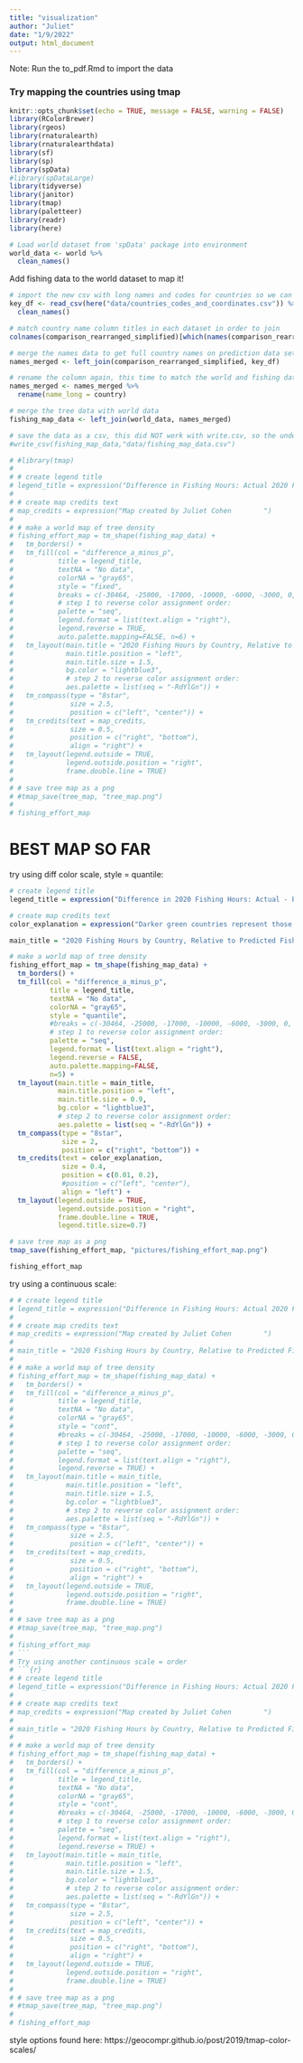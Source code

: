 ```yaml
---
title: "visualization"
author: "Juliet"
date: "1/9/2022"
output: html_document
---
```


Note: Run the to_pdf.Rmd to import the data

### Try mapping the countries using tmap

```r
knitr::opts_chunk$set(echo = TRUE, message = FALSE, warning = FALSE)
library(RColorBrewer)
library(rgeos)
library(rnaturalearth)
library(rnaturalearthdata)
library(sf)
library(sp)
library(spData)
#library(spDataLarge)
library(tidyverse)
library(janitor)
library(tmap)
library(paletteer)
library(readr)
library(here)
```

```r
# Load world dataset from 'spData' package into environment
world_data <- world %>% 
  clean_names()
```

Add fishing data to the world dataset to map it!

```r
# import the new csv with long names and codes for countries so we can do a join later
key_df <- read_csv(here("data/countries_codes_and_coordinates.csv")) %>% 
  clean_names()
```

```r
# match country name column titles in each dataset in order to join
colnames(comparison_rearranged_simplified)[which(names(comparison_rearranged_simplified) == "flag_gfw")] <- "alpha_3_code"

# merge the names data to get full country names on prediction data set before combining fishing predictions with world data
names_merged <- left_join(comparison_rearranged_simplified, key_df)

# rename the column again, this time to match the world and fishing data to map
names_merged <- names_merged %>% 
  rename(name_long = country)

# merge the tree data with world data
fishing_map_data <- left_join(world_data, names_merged)

# save the data as a csv, this did NOT work with write.csv, so the underscore is important
#write_csv(fishing_map_data,"data/fishing_map_data.csv")

```

```r
# #library(tmap)
# 
# # create legend title
# legend_title = expression("Difference in Fishing Hours: Actual 2020 Fishing Hours - Predicted 2020 Fishing Hours")
# 
# # create map credits text
# map_credits = expression("Map created by Juliet Cohen        ")
# 
# # make a world map of tree density
# fishing_effort_map = tm_shape(fishing_map_data) + 
#   tm_borders() + 
#   tm_fill(col = "difference_a_minus_p", 
#           title = legend_title,
#           textNA = "No data",
#           colorNA = "gray65",
#           style = "fixed",
#           breaks = c(-30464, -25000, -17000, -10000, -6000, -3000, 0, 500, 1958),
#           # step 1 to reverse color assignment order:
#           palette = "seq",
#           legend.format = list(text.align = "right"),
#           legend.reverse = TRUE,
#           auto.palette.mapping=FALSE, n=6) +
#   tm_layout(main.title = "2020 Fishing Hours by Country, Relative to Predicted Fishing Hours Based on Historical Trend", 
#             main.title.position = "left",
#             main.title.size = 1.5,
#             bg.color = "lightblue3",
#             # step 2 to reverse color assignment order:
#             aes.palette = list(seq = "-RdYlGn")) +
#   tm_compass(type = "8star",
#              size = 2.5,
#              position = c("left", "center")) +
#   tm_credits(text = map_credits,
#              size = 0.5,
#              position = c("right", "bottom"),
#              align = "right") +
#   tm_layout(legend.outside = TRUE,
#             legend.outside.position = "right",
#             frame.double.line = TRUE)
# 
# # save tree map as a png
# #tmap_save(tree_map, "tree_map.png")
# 
# fishing_effort_map
```

# BEST MAP SO FAR
try using diff color scale, style = quantile:
```r
# create legend title
legend_title = expression("Difference in 2020 Fishing Hours: Actual - Predicted")

# create map credits text
color_explanation = expression("Darker green countries represent those that\n reduced their fishing hours during the 2020\n Covid-19 pandemic, and lighter countries\n represent those that increased their fishing\n hours during the 2020 Covid-19 pandemic.")

main_title = "2020 Fishing Hours by Country, Relative to Predicted Fishing Hours Based on Historical Trend"

# make a world map of tree density
fishing_effort_map = tm_shape(fishing_map_data) + 
  tm_borders() + 
  tm_fill(col = "difference_a_minus_p", 
          title = legend_title,
          textNA = "No data",
          colorNA = "gray65",
          style = "quantile",
          #breaks = c(-30464, -25000, -17000, -10000, -6000, -3000, 0, 500, 1958),
          # step 1 to reverse color assignment order:
          palette = "seq",
          legend.format = list(text.align = "right"),
          legend.reverse = FALSE,
          auto.palette.mapping=FALSE,
          n=5) +
  tm_layout(main.title = main_title, 
            main.title.position = "left",
            main.title.size = 0.9,
            bg.color = "lightblue3",
            # step 2 to reverse color assignment order:
            aes.palette = list(seq = "-RdYlGn")) +
  tm_compass(type = "8star",
             size = 2,
             position = c("right", "bottom")) +
  tm_credits(text = color_explanation,
             size = 0.4,
             position = c(0.01, 0.2),
             #position = c("left", "center"),
             align = "left") +
  tm_layout(legend.outside = TRUE,
            legend.outside.position = "right",
            frame.double.line = TRUE,
            legend.title.size=0.7)

# save tree map as a png
tmap_save(fishing_effort_map, "pictures/fishing_effort_map.png")

fishing_effort_map
```
try using a continuous scale:
```r
# # create legend title
# legend_title = expression("Difference in Fishing Hours: Actual 2020 Fishing Hours - Predicted 2020 Fishing Hours")
# 
# # create map credits text
# map_credits = expression("Map created by Juliet Cohen        ")
# 
# main_title = "2020 Fishing Hours by Country, Relative to Predicted Fishing Hours Based on Historical Trend"
# 
# # make a world map of tree density
# fishing_effort_map = tm_shape(fishing_map_data) + 
#   tm_borders() + 
#   tm_fill(col = "difference_a_minus_p", 
#           title = legend_title,
#           textNA = "No data",
#           colorNA = "gray65",
#           style = "cont",
#           #breaks = c(-30464, -25000, -17000, -10000, -6000, -3000, 0, 500, 1958),
#           # step 1 to reverse color assignment order:
#           palette = "seq",
#           legend.format = list(text.align = "right"),
#           legend.reverse = TRUE) +
#   tm_layout(main.title = main_title, 
#             main.title.position = "left",
#             main.title.size = 1.5,
#             bg.color = "lightblue3",
#             # step 2 to reverse color assignment order:
#             aes.palette = list(seq = "-RdYlGn")) +
#   tm_compass(type = "8star",
#              size = 2.5,
#              position = c("left", "center")) +
#   tm_credits(text = map_credits,
#              size = 0.5,
#              position = c("right", "bottom"),
#              align = "right") +
#   tm_layout(legend.outside = TRUE,
#             legend.outside.position = "right",
#             frame.double.line = TRUE)
# 
# # save tree map as a png
# #tmap_save(tree_map, "tree_map.png")
# 
# fishing_effort_map
# ```
# Try using another continuous scale = order
# ```{r}
# # create legend title
# legend_title = expression("Difference in Fishing Hours: Actual 2020 Fishing Hours - Predicted 2020 Fishing Hours")
# 
# # create map credits text
# map_credits = expression("Map created by Juliet Cohen        ")
# 
# main_title = "2020 Fishing Hours by Country, Relative to Predicted Fishing Hours Based on Historical Trend"
# 
# # make a world map of tree density
# fishing_effort_map = tm_shape(fishing_map_data) + 
#   tm_borders() + 
#   tm_fill(col = "difference_a_minus_p", 
#           title = legend_title,
#           textNA = "No data",
#           colorNA = "gray65",
#           style = "cont",
#           #breaks = c(-30464, -25000, -17000, -10000, -6000, -3000, 0, 500, 1958),
#           # step 1 to reverse color assignment order:
#           palette = "seq",
#           legend.format = list(text.align = "right"),
#           legend.reverse = TRUE) +
#   tm_layout(main.title = main_title, 
#             main.title.position = "left",
#             main.title.size = 1.5,
#             bg.color = "lightblue3",
#             # step 2 to reverse color assignment order:
#             aes.palette = list(seq = "-RdYlGn")) +
#   tm_compass(type = "8star",
#              size = 2.5,
#              position = c("left", "center")) +
#   tm_credits(text = map_credits,
#              size = 0.5,
#              position = c("right", "bottom"),
#              align = "right") +
#   tm_layout(legend.outside = TRUE,
#             legend.outside.position = "right",
#             frame.double.line = TRUE)
# 
# # save tree map as a png
# #tmap_save(tree_map, "tree_map.png")
# 
# fishing_effort_map
```

style options found here: https://geocompr.github.io/post/2019/tmap-color-scales/













